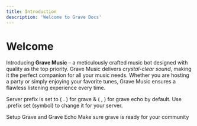 ```yaml
---
title: Introduction
description: 'Welcome to Grave Docs'
---
```


# Welcome

Introducing **Grave Music** – a meticulously crafted music bot designed with quality as the top priority. Grave Music delivers *crystal-clear sound*, making it the perfect companion for all your music needs. Whether you are hosting a party or simply enjoying your favorite tunes, Grave Music ensures a flawless listening experience every time.

<Info>Server prefix is set to ( . ) for grave & ( , ) for grave echo by default. Use .prefix set (symbol) to change it for your server.</Info>

<CardGroup cols={2}>
  <Card
    title="Setup Grave"
    icon="screwdriver-wrench"
    href="https://docs.gravebot.xyz/setup"
  >
    Setup Grave and Grave Echo
  </Card>
  <Card
    title="Configuration"
    icon="code"
    href="https://docs.gravebot.xyz/configuration"
  >
    Make sure grave is ready for your community
  </Card>
</CardGroup>